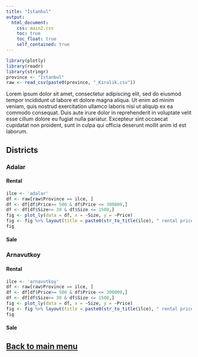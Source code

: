 ---
title: "İstanbul"
output:
  html_document:
    css: main2.css
    toc: true
    toc_float: true
    self_contained: true
---

```{r, echo=FALSE, warning=FALSE, message=FALSE, fig.width=8, fig.height=6}
library(plotly)
library(readr)
library(stringr)
province <- "Istanbul"
raw <- read_csv(paste0(province, "_Kiralik.csv"))
```

Lorem ipsum dolor sit amet, consectetur adipiscing elit, sed do eiusmod tempor incididunt ut labore et dolore magna aliqua. Ut enim ad minim veniam, quis nostrud exercitation ullamco laboris nisi ut aliquip ex ea commodo consequat. Duis aute irure dolor in reprehenderit in voluptate velit esse cillum dolore eu fugiat nulla pariatur. Excepteur sint occaecat cupidatat non proident, sunt in culpa qui officia deserunt mollit anim id est laborum.

## Districts

### Adalar {.tabset .tabset-pills}

#### Rental

```{r, echo=FALSE, warning=FALSE, message=FALSE, fig.width=8, fig.height=6}
ilce <- 'adalar'
df <- raw[raw$Province == ilce, ]
df <- df[df$Price>= 500 & df$Price <= 300000,]
df <- df[df$Size>= 30 & df$Size <= 1500,]
fig <- plot_ly(data = df, x = ~Size, y = ~Price)
fig <- fig %>% layout(title = paste0(str_to_title(ilce), " rental prices and house sizes"), xaxis = list(title = 'Size, m²'), yaxis = list(title = 'Price, TRY'))
fig
```

#### Sale

### Arnavutkoy {.tabset .tabset-pills}

#### Rental

```{r, echo=FALSE, warning=FALSE, message=FALSE, fig.width=8, fig.height=6}
ilce <- 'arnavutkoy'
df <- raw[raw$Province == ilce, ]
df <- df[df$Price>= 500 & df$Price <= 300000,]
df <- df[df$Size>= 30 & df$Size <= 1500,]
fig <- plot_ly(data = df, x = ~Size, y = ~Price)
fig <- fig %>% layout(title = paste0(str_to_title(ilce), " rental prices and house sizes"), xaxis = list(title = 'Size, m²'), yaxis = list(title = 'Price, TRY'))
fig
```

#### Sale

##  **[Back to main menu](menu.html)**
